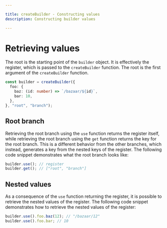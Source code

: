 ```yaml
---

title: createBuilder - Constructing values
description: Constructing builder values

---
```


# Retrieving values

The root is the starting point of the `builder` object. It is effectively the register, which is passed to the `createBuilder` function. The root is the first argument of the `createBuilder` function.

```typescript copy
const builder = createBuilder({
  foo: {
    baz: (id: number) => `/bazaar/${id}`,
    bar: 10,
  },
}, "root", "branch");
```

## Root branch

Retrieving the root branch using the `use` function returns the register itself, while retrieving the root branch using the `get` function returns the key for the root branch. This is a different behavior from the other branches, which instead, generates a key from the nested keys of the register. The following code snippet demonstrates what the root branch looks like:

```typescript copy
builder.use(); // register
builder.get(); // ["root", "branch"]
```

## Nested values

As a consequence of the `use` function returning the register, it is possible to retrieve the nested values of the register. The following code snippet demonstrates how to retrieve the nested values of the register:

```typescript copy
builder.use().foo.baz(12); // "/bazaar/12"
builder.use().foo.bar; // 10
```
